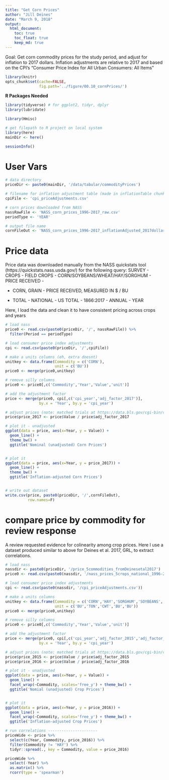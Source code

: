 ```yaml
---
title: "Get Corn Prices"
author: "Jill Deines"
date: "March 9, 2018"
output: 
  html_document:
    toc: true
    toc_float: true
    keep_md: true
---
```


Goal: Get corn commodity prices for the study period, and adjust for inflation to 2017 dollars. Inflation adjustments are relative to 2017 and based on the CPI’s “Consumer Price Index for All Urban Consumers: All Items”


```r
library(knitr)
opts_chunk$set(cache=FALSE, 
               fig.path='../figure/00.10_cornPrices/')
```

**R Packages Needed**

```r
library(tidyverse) # for ggplot2, tidyr, dplyr
library(lubridate)

library(Hmisc)

# get filepath to R project on local system
library(here)
mainDir <- here()

sessionInfo()
```

# User Vars

```r
# data directory
priceDir <- paste0(mainDir, '/data/tabular/commodityPrices')

# filename for inflation adjustment table (made in inflationTable chunk)
cpiFile <- 'cpi_priceAdjustments.csv'

# corn prices downloaded from NASS
nassRawFile <- 'NASS_corn_prices_1996-2017_raw.csv'
periodType <- 'YEAR'

# output file name
cornFileOut <- 'NASS_corn_prices_1996-2017_inflationAdjusted_2017dollars.csv'
```


# Price data
Price data was downloaded manually from the NASS quickstats tool (https://quickstats.nass.usda.gov/) for the following query: SURVEY - CROPS - FIELD CROPS - CORN/SOYBEANS/WHEAT/HAY/SORGHUM - PRICE RECEIVED - 

* CORN, GRAIN - PRICE RECEIVED, MEASURED IN $ / BU

- TOTAL - NATIONAL - US TOTAL - 1866:2017 - ANNUAL - YEAR

Here, I load the data and clean it to have consistent pricing across crops and years

```r
# load nass
price0 <- read.csv(paste0(priceDir, '/', nassRawFile)) %>% 
  filter(Period == periodType)

# load consumer price index adjustments
cpi <- read.csv(paste0(priceDir, '/',cpiFile))

# make a units columns (eh, extra doesnt)
unitkey <- data.frame(Commodity = c('CORN'),
                      unit = c('BU'))
price0 <- merge(price0,unitkey)

# remove silly columns
price0 <- price0[,c('Commodity','Year','Value','unit')]

# add the adjustment factor
price <- merge(price0, cpi[,c('cpi_year','adj_factor_2017')], 
               by.x = 'Year', by.y = 'cpi_year')

# adjust prices (note: matched trials at https://data.bls.gov/cgi-bin/cpicalc.pl)
price$price_2017 <- price$Value / price$adj_factor_2017

# plot it - unadjusted
ggplot(data = price, aes(x=Year, y = Value)) +
  geom_line() +
  theme_bw() +
  ggtitle('Nominal (unadjusted) Corn Prices') 


# plot it
ggplot(data = price, aes(x=Year, y = price_2017)) +
  geom_line() +
  theme_bw() +
  ggtitle('Inflation-adjusted Corn Prices')


# write out dataset
write.csv(price, paste0(priceDir, '/',cornFileOut), 
          row.names=F)
```


# compare price by commodity for review response
A review requested evidence for colinearity among crop prices. Here I use a dataset produced similar to above for Deines et al. 2017, GRL, to extract correlations. 

```r
# load nass
nassdir <- paste0(priceDir, '/price_5commodities_fromDeinesetal2017')
price0 <- read.csv(paste0(nassdir, '/nass_prices_5crops_national_1996-2016.csv'))

# load consumer price index adjustments
cpi <- read.csv(paste0(nassdir, '/cpi_priceAdjustments.csv'))

# make a units columns
unitkey <- data.frame(Commodity = c('CORN','HAY','SORGHUM','SOYBEANS','WHEAT'),
                      unit = c('BU','TON','CWT','BU','BU'))
price0 <- merge(price0,unitkey)

# remove silly columns
price0 <- price0[,c('Commodity','Year','Value','unit')]

# add the adjustment factor
price <- merge(price0, cpi[,c('cpi_year','adj_factor_2015','adj_factor_2016')], 
               by.x = 'Year', by.y = 'cpi_year')

# adjust prices (note: matched trials at https://data.bls.gov/cgi-bin/cpicalc.pl)
price$price_2015 <- price$Value / price$adj_factor_2015
price$price_2016 <- price$Value / price$adj_factor_2016

# plot it - unadjusted
ggplot(data = price, aes(x=Year, y = Value)) +
  geom_line() +
  facet_wrap(~Commodity, scales='free_y') + theme_bw() +
  ggtitle('Nomial (unadjusted) Crop Prices') 


# plot it
ggplot(data = price, aes(x=Year, y = price_2016)) +
  geom_line() +
  facet_wrap(~Commodity, scales='free_y') + theme_bw() +
  ggtitle('Inflation-adjusted Crop Prices')

# run correlations ----------------------
priceWide <- price %>% 
  select(c(Year, Commodity, price_2016)) %>%
  filter(Commodity != 'HAY') %>%
  tidyr::spread(., key = Commodity, value = price_2016)

priceWide %>%
  select(-Year) %>%
  as.matrix() %>%
  rcorr(type = 'spearman')
```